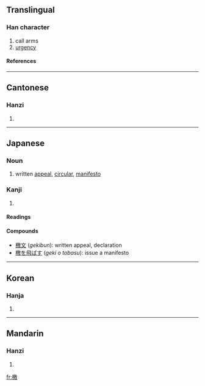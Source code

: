 ==Translingual==
===Han character===
{{Han char|rn=75|rad=木|as=13|sn=17|four=4894<sub>0</sub>|canj=木竹尸大 (DHSK)}}
# call arms
# [[urgency]]
====References====
{{Han ref|kx=0556.070|dkj=15639|dj=0945.270|hdz=21302.140|uh=6A84|ud=27268|bh=C0CA|bd=49354}}

----
==Cantonese==
===Hanzi===
{{yue-hanzi|jyut=|y=hat6}}
# {{defn|Cantonese}}

----
==Japanese==
===Noun===
{{ja-noun|k|hira=げき|rom=geki|hidx=けき'}}
# written [[appeal]], [[circular]], [[manifesto]]
===Kanji===
{{ja-kanji|grade=|rs=木13}}
# {{defn|Japanese}} 
====Readings====
{{ja-readings|on=[[けき]] (''keki'')|kun=[[げきする]] ([[檄する]], ''geki''), [[ふれぶみ]] (''furebumi'')}}
====Compounds====
* [[檄文]] (''gekibun''): written appeal, declaration
* [[檄を飛ばす]] (''geki o tobasu''): issue a manifesto
----

==Korean==
===Hanja===
{{ko-hanja|hangeul=격|eumhun=|rv=gyeok|mr=kyŏk|y=kyek}}
# {{defn|Korean}}

----
==Mandarin==
===Hanzi===
{{cmn-hanzi|pin=[[xí]] (xi2)|wg=hsi<sup>2</sup>}}
# {{defn|Mandarin}}

[[fr:檄]]